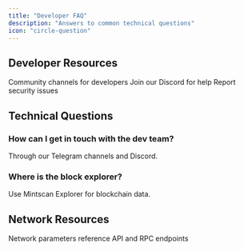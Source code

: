 ```yaml
---
title: "Developer FAQ"
description: "Answers to common technical questions"
icon: "circle-question"
---
```


## Developer Resources

<CardGroup cols={3}>
  <Card title="Community Channels" icon="users">
    Community channels for developers
  </Card>
  <Card title="Technical Support" icon="headset">
    Join our Discord for help
  </Card>
  <Card title="Bug Bounty" icon="bug">
    Report security issues
  </Card>
</CardGroup>

## Technical Questions

### How can I get in touch with the dev team?

Through our Telegram channels and Discord.

### Where is the block explorer?

Use Mintscan Explorer for blockchain data.

## Network Resources

<CardGroup cols={2}>
  <Card title="Chain Parameters" icon="sliders">
    Network parameters reference
  </Card>
  <Card title="Network Endpoints" icon="network-wired">
    API and RPC endpoints
  </Card>
</CardGroup> 
